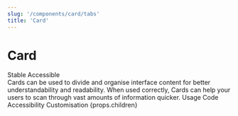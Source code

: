 ```yaml
---
slug: '/components/card/tabs'
title: 'Card'
---
```




# Card

<div class="status-label-description">
<StatusLabel type="info">Stable</StatusLabel>
<StatusLabel type="success" style={{ marginLeft: 'var(--spacing-xs)' }}>
  Accessible
</StatusLabel>
<StatusLabelTooltip/>
</div>

<LeadParagraph>
    Cards can be used to divide and organise interface content for better understandability and readability. When used correctly, Cards can help your users to scan through vast amounts of information quicker.
</LeadParagraph>

<PageTabs pageContext={props.pageContext}>
  <PageTabs.TabList>
    <PageTabs.Tab href="/">Usage</PageTabs.Tab>
    <PageTabs.Tab href="/code">Code</PageTabs.Tab>
    <PageTabs.Tab href="/accessibility">Accessibility</PageTabs.Tab>
    <PageTabs.Tab href="/customisation">Customisation</PageTabs.Tab>
  </PageTabs.TabList>
  <PageTabs.TabPanel>{props.children}</PageTabs.TabPanel>
</PageTabs>

